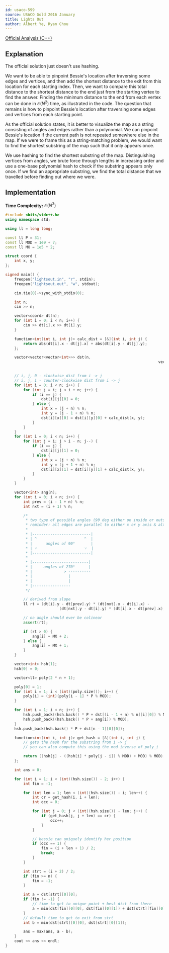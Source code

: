 ```yaml
---
id: usaco-599
source: USACO Gold 2016 January
title: Lights Out
author: Albert Ye, Ryan Chou
---
```


[Official Analysis (C++)](http://www.usaco.org/current/data/sol_lightsout_gold_jan16.html)

## Explanation
The official solution just doesn't use hashing.

We want to be able to pinpoint Bessie's location after traversing some edges and
vertices, and then add the shortest distance to the exit from this location for
each starting index. Then, we want to compare this total distance to the
shortest distance to the end just from the starting vertex to find the answer.
Finding the minimum distance to the end from each vertex can be done in
$\mathcal{O}(N^2)$ time, as illustrated in the code. The question that remains
is how to pinpoint Bessie's location after traversing some edges and vertices
from each starting point.

As the official solution states, it is better to visualize the map as a string
consisting of angles and edges rather than a polynomial. We can pinpoint
Bessie's location if the current path is not repeated somewhere else in the map.
If we were to frame this as a string-matching problem, we would want to find the
shortest substring of the map such that it only appears once.

We use hashing to find the shortest substring of the map. Distinguishing
vertices from angles, we brute force through lengths in increasing order and use
a one-base polynomial hash to check if the substring appears only once. If we
find an appropriate substring, we find the total distance that we travelled
before finding out where we were.

## Implementation
**Time Complexity:** $\mathcal{O}(N^3)$

<LanguageSection>
<CPPSection>

```cpp
#include <bits/stdc++.h>
using namespace std;

using ll = long long;

const ll P = 31;
const ll MOD = 1e9 + 7;
const ll MX = 1e5 * 2;

struct coord {
	int x, y;
};

signed main() {
	freopen("lightsout.in", "r", stdin);
	freopen("lightsout.out", "w", stdout);

	cin.tie(0)->sync_with_stdio(0);

	int n;
	cin >> n;

	vector<coord> dt(n);
	for (int i = 0; i < n; i++) {
		cin >> dt[i].x >> dt[i].y;
	}

	function<int(int i, int j)> calc_dist = [&](int i, int j) {
		return abs(dt[i].x - dt[j].x) + abs(dt[i].y - dt[j].y);
	};

	vector<vector<vector<int>>> dst(n,
																	vector<vector<int>>(n,
																											vector<int>(2, INT32_MAX)));

	// i, j, 0 - clockwise dist from i -> j
	// i, j, 1 - counter-clockwise dist from i -> j
	for (int i = 0; i < n; i++) {
		for (int j = i; j < i + n; j++) {
			if (i == j) {
				dst[i][j][0] = 0;
			} else {
				int x = (j + n) % n;
				int y = (j - 1 + n) % n;
				dst[i][x][0] = dst[i][y][0] + calc_dist(x, y);
			}
		}
	}
	for (int i = 0; i < n; i++) {
		for (int j = i; j > i - n; j--) {
			if (i == j) {
				dst[i][j][1] = 0;
			} else {
				int x = (j + n) % n;
				int y = (j + 1 + n) % n;
				dst[i][x][1] = dst[i][y][1] + calc_dist(x, y);
			}
		}
	}

	vector<int> ang(n);
	for (int i = 0; i < n; i++) {
		int prev = (i - 1 + n) % n;
		int nxt = (i + 1) % n;

		/*
		 * two type of possible angles (90 deg either on inside or outside)
		 * reminder: all edges are parallel to either x or y axis & alternate
		 *
		 * |--------------------------|
		 * | ^                     ^  |
		 * |      angles of 90°       |
		 * | ˅                     ˅  |
		 * |--------------------------|
		 *
		 * |-------------------------|
		 * |     angles of 270°      |
		 * |              > ----------
		 * |                |
		 * |                |
		 * |-----------------
		 */

		// derived from slope
		ll rt = (dt[i].y - dt[prev].y) * (dt[nxt].x - dt[i].x) -
						(dt[nxt].y - dt[i].y) * (dt[i].x - dt[prev].x);

		// no angle should ever be colinear
		assert(rt);

		if (rt > 0) {
			ang[i] = MX + 2;
		} else {
			ang[i] = MX + 1;
		}
	}

	vector<int> hsh(1);
	hsh[0] = 0;

	vector<ll> poly(2 * n + 1);

	poly[0] = 1;
	for (int i = 1; i < (int)(poly.size()); i++) {
		poly[i] = (int)(poly[i - 1] * P % MOD);
	}

	for (int i = 1; i < n; i++) {
		hsh.push_back((hsh.back() * P + dst[(i - 1 + n) % n][i][0]) % MOD);
		hsh.push_back((hsh.back() * P + ang[i]) % MOD);
	}
	hsh.push_back(hsh.back() * P + dst[n - 1][0][0]);

	function<int(int i, int j)> get_hash = [&](int i, int j) {
		// gets the hash for the substring from i -> j
		// you can also compute this using the mod inverse of poly_i

		return ((hsh[j] - ((hsh[i] * poly[j - i]) % MOD) + MOD) % MOD);
	};

	int ans = 0;

	for (int i = 1; i < (int)(hsh.size()) - 2; i++) {
		int fin = -1;

		for (int len = 1; len < (int)(hsh.size()) - i; len++) {
			int cr = get_hash(i, i + len);
			int occ = 0;

			for (int j = 0; j < (int)(hsh.size()) - len; j++) {
				if (get_hash(j, j + len) == cr) {
					occ++;
				}
			}

			// bessie can uniquely identify her position
			if (occ == 1) {
				fin = (i + len + 1) / 2;
				break;
			}
		}

		int strt = (i + 2) / 2;
		if (fin >= n) {
			fin = -1;
		}

		int a = dst[strt][0][0];
		if (fin != -1) {
			// time to get to unique point + best dist from there
			a = min(dst[fin][0][0], dst[fin][0][1]) + dst[strt][fin][0];
		}
		// default time to get to exit from strt
		int b = min(dst[strt][0][0], dst[strt][0][1]);

		ans = max(ans, a - b);
	}
	cout << ans << endl;
}
```
</CPPSection>
</LanguageSection>
